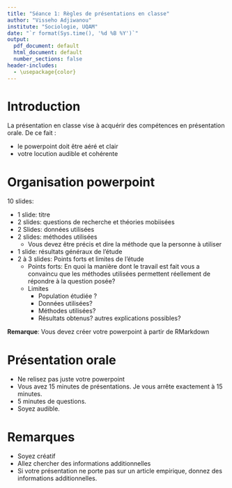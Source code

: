 ```yaml
---
title: "Séance 1: Règles de présentations en classe"
author: "Visseho Adjiwanou"
institute: "Sociologie, UQAM"
date: "`r format(Sys.time(), '%d %B %Y')`"
output:
  pdf_document: default
  html_document: default
  number_sections: false
header-includes:
  - \usepackage{color}
---
```


# Introduction
La présentation en classe vise à acquérir des compétences en présentation orale. De ce fait :

- le powerpoint doit être aéré et clair 
- votre locution audible et cohérente

# Organisation powerpoint

10 slides:

- 1 slide: titre
- 2 slides: questions de recherche et théories mobiisées
- 2 Slides: données utilisées
- 2 slides: méthodes utilisées
  - Vous devez être précis et dire la méthode que la personne à utiliser
- 1 slide: résultats généraux de l'étude
- 2 à 3 slides: Points forts et limites de l'étude
  - Points forts: En quoi la manière dont le travail est fait vous a convaincu que les méthodes utilisées permettent réellement de répondre à la question posée?
  - Limites
    - Population étudiée ?
    - Données utilisées?
    - Méthodes utilisées?
    - Résultats obtenus? autres explications possibles?

**Remarque**: Vous devez créer votre powerpoint à partir de RMarkdown    

# Présentation orale

- Ne relisez pas juste votre powerpoint
- Vous avez 15 minutes de présentations. Je vous arrête exactement à 15 minutes. 
- 5 minutes de questions.
- Soyez audible.

# Remarques

- Soyez créatif
- Allez chercher des informations additionnelles
- Si votre présentation ne porte pas sur un article empirique, donnez des informations additionnelles.
